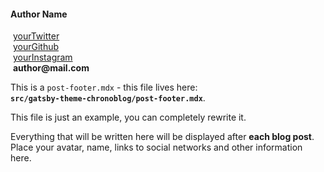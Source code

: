 <AuthorBanner></AuthorBanner>

<div
  style={{
    display: 'flex',
    flexWrap: 'wrap',
    alignItems: 'center'
  }}
>
  <div style={{ marginRight: '30px' }}>
  </div>
  <div>
    <h4>Author Name</h4>
    <p>
      <FontAwesomeIcon icon={['fab', 'twitter']} />
      &nbsp;<a href="https://twitter.com/twitter">yourTwitter</a>
      <br />
      <FontAwesomeIcon icon={['fab', 'github']} />
      &nbsp;<a href="https://github.com/github">yourGithub</a>
      <br />
      <FontAwesomeIcon icon={['fab', 'instagram']} />
      &nbsp;<a href="https://www.instagram.com/">yourInstagram</a>
      <br />
      <FontAwesomeIcon icon="at" />
      &nbsp;<b>author@mail.com</b>
    </p>
  </div>
</div>

This is a `post-footer.mdx` - this file lives here:  
**`src/gatsby-theme-chronoblog/post-footer.mdx`**.

This file is just an example, you can completely rewrite it.

Everything that will be written here will be displayed after **each blog post**. Place your avatar, name, links to social networks and other information here.